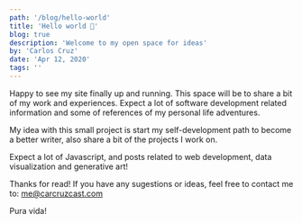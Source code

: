```yaml
---
path: '/blog/hello-world'
title: 'Hello world 🚀'
blog: true
description: 'Welcome to my open space for ideas'
by: 'Carlos Cruz'
date: 'Apr 12, 2020'
tags: ''
---
```


Happy to see my site finally up and running. This space will be to share a bit of my work and experiences. Expect a lot of software development related information and some of references of my personal life adventures.

My idea with this small project is start my self-development path to become a better writer, also share a bit of the projects I work on.

Expect a lot of Javascript, and posts related to web development, data visualization and generative art!  

Thanks for read! If you have any sugestions or ideas, feel free to contact me to: me@carcruzcast.com

Pura vida!